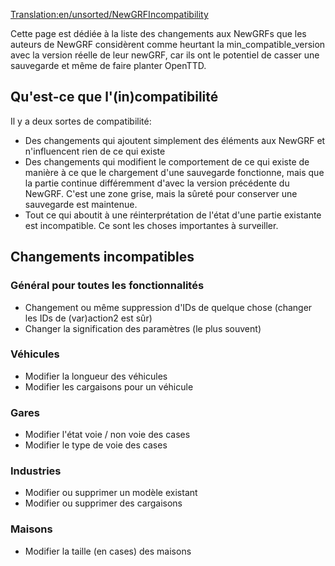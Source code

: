 [[Translation:en/unsorted/NewGRFIncompatibility]]


Cette page est dédiée à la liste des changements aux NewGRFs que les auteurs de NewGRF considèrent comme heurtant la min_compatible_version avec la version réelle de leur newGRF, car ils ont le potentiel de casser une sauvegarde et même de faire planter OpenTTD.

==Qu'est-ce que l'(in)compatibilité==
Il y a deux sortes de compatibilité:
* Des changements qui ajoutent simplement des éléments aux NewGRF et n'influencent rien de ce qui existe
* Des changements qui modifient le comportement de ce qui existe de manière à ce que le chargement d'une sauvegarde fonctionne, mais que la partie continue différemment d'avec la version précédente du NewGRF. C'est une zone grise, mais la sûreté pour conserver une sauvegarde est maintenue.
* Tout ce qui aboutit à une réinterprétation de l'état d'une partie existante est incompatible. Ce sont les choses importantes à surveiller.

==Changements incompatibles==

===Général pour toutes les fonctionnalités===
* Changement ou même suppression d'IDs de quelque chose (changer les IDs de (var)action2 est sûr)
* Changer la signification des paramètres (le plus souvent)

===Véhicules===
* Modifier la longueur des véhicules
* Modifier les cargaisons pour un véhicule

===Gares===
* Modifier l'état voie / non voie des cases
* Modifier le type de voie des cases

===Industries===
* Modifier ou supprimer un modèle existant
* Modifier ou supprimer des cargaisons

===Maisons===
* Modifier la taille (en cases) des maisons